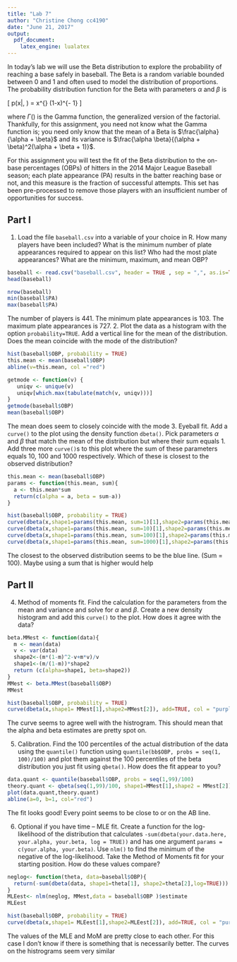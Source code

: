 ```yaml
---
title: "Lab 7"
author: "Christine Chong cc4190"
date: "June 21, 2017"
output: 
  pdf_document: 
    latex_engine: lualatex
---
```


In today's lab we will use the Beta distribution to explore the probability of reaching a base safely in baseball.  The Beta is a random variable bounded between 0 and 1 and often used to model the distribution of proportions. The probability distribution function for the Beta with parameters $\alpha$ and $\beta$ is 

\[ p(x|\alpha, \beta) = \frac{\Gamma (\alpha + \beta)}{\Gamma (\alpha) + \Gamma(\beta)} x^{\alpha-1} (1-x)^{\beta - 1} \]

where $\Gamma()$ is the Gamma function, the generalized version of the factorial. Thankfully, for this assignment, you need not know what the Gamma function is; you need only know that the mean of a Beta is $\frac{\alpha}{\alpha + \beta}$ and its variance is $\frac{\alpha \beta}{(\alpha + \beta)^2(\alpha + \beta + 1)}$.

For this assignment you will test the fit of the Beta distribution to the on-base percentages (OBPs) of hitters in the 2014 Major League Baseball season; each plate appearance (PA) results in the batter reaching base or not, and this measure is the fraction of successful attempts. This set has been pre-processed to remove those players with an insufficient number of opportunities for success.

Part I
--------

1. Load the file `baseball.csv` into a variable of your choice in R. How many players have been included? What is the minimum number of plate appearances required to appear on this list? Who had the most plate appearances? What are the minimum, maximum, and mean OBP?
```r
baseball <- read.csv("baseball.csv", header = TRUE , sep = ",", as.is=TRUE)
head(baseball)
```
```r
nrow(baseball)
min(baseball$PA)
max(baseball$PA)

```
The number of players is 441.
The minimum plate appearances is 103.
The maximum plate appearances is 727.
2. Plot the data as a histogram with the option `probability=TRUE`. Add a vertical line for the mean of the distribution. Does the mean coincide with the mode of the distribution?
```r
hist(baseball$OBP, probability = TRUE)
this.mean <- mean(baseball$OBP)
abline(v=this.mean, col ="red")
```
```r
getmode <- function(v) {
   uniqv <- unique(v)
   uniqv[which.max(tabulate(match(v, uniqv)))]
}
getmode(baseball$OBP)
mean(baseball$OBP)
```
The mean does seem to closely coincide with the mode
3. Eyeball fit. Add a `curve()` to the plot using the density function `dbeta()`. Pick parameters $\alpha$ and $\beta$ that match the mean of the distribution but where their sum equals 1. Add three more `curve()`s to this plot where the sum of these parameters equals 10, 100 and 1000 respectively. Which of these is closest to the observed distribution?
```r
this.mean <- mean(baseball$OBP)
params <- function(this.mean, sum){
  a <- this.mean*sum
  return(c(alpha = a, beta = sum-a))
}
```

```r
hist(baseball$OBP, probability = TRUE)
curve(dbeta(x,shape1=params(this.mean, sum=1)[1],shape2=params(this.mean,sum=1)[2]), add=TRUE, col = "purple")
curve(dbeta(x,shape1=params(this.mean, sum=10)[1],shape2=params(this.mean,sum=10)[2]), add=TRUE, col = "green")
curve(dbeta(x,shape1=params(this.mean, sum=100)[1],shape2=params(this.mean,sum=100)[2]), add=TRUE, col = "blue")
curve(dbeta(x,shape1=params(this.mean, sum=1000)[1],shape2=params(this.mean,sum=1000)[2]), add=TRUE, col = "red")
```
The closest to the observed distribution seems to be the blue line. (Sum = 100).
Maybe using a sum that is higher would help

Part II
--------

4. Method of moments fit. Find the calculation for the parameters from the mean and variance and solve for $\alpha$ and $\beta$. Create a new density histogram and add this `curve()` to the plot. How does it agree with the data?
```r
beta.MMest <- function(data){
  m <- mean(data)
  v <- var(data)
  shape2<-(m*(1-m)^2-v+m*v)/v  
  shape1<-(m/(1-m))*shape2
  return (c(alpha=shape1, beta=shape2))
}
MMest <- beta.MMest(baseball$OBP)
MMest
```
```r
hist(baseball$OBP, probability = TRUE)
curve(dbeta(x,shape1= MMest[1],shape2=MMest[2]), add=TRUE, col = "purple")
```
The curve seems to agree well with the histrogram. This should mean that the alpha and beta estimates are pretty spot on.

5. Calibration. Find the 100 percentiles of the actual distribution of the data using the `quantile()` function using `quantile(bb$OBP, probs = seq(1, 100)/100)` and plot them against the 100 percentiles of the beta distribution you just fit using `qbeta()`. How does the fit appear to you?
```r
data.quant <- quantile(baseball$OBP, probs = seq(1,99)/100)
theory.quant <- qbeta(seq(1,99)/100, shape1=MMest[1],shape2 = MMest[2])
plot(data.quant,theory.quant)
abline(a=0, b=1, col="red")
```
The fit looks good! Every point seems to be close to or on the AB line.

6. Optional if you have time -- MLE fit. Create a function for the log-likelihood of the distribution that calculates `-sum(dbeta(your.data.here, your.alpha, your.beta, log = TRUE))` and has one argument `params = c(your.alpha, your.beta)`. Use `nlm()` to find the minimum of the negative of the log-likelihood. Take the Method of Moments fit for your starting position. How do these values compare?
```r
neglog<- function(theta, data=baseball$OBP){
  return(-sum(dbeta(data, shape1=theta[1], shape2=theta[2],log=TRUE)))
}
MLEest<- nlm(neglog, MMest,data = baseball$OBP )$estimate
MLEest
```

```r
hist(baseball$OBP, probability = TRUE)
curve(dbeta(x,shape1= MLEest[1],shape2=MLEest[2]), add=TRUE, col = "purple")
```
The values of the MLE and MoM are pretty close to each other. For this case I don't know if there is something that is necessarily better. The curves on the histrograms seem very similar
